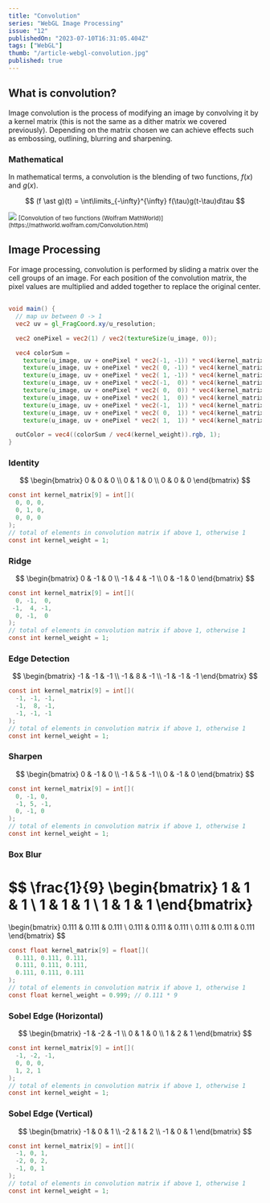 ```yaml
---
title: "Convolution"
series: "WebGL Image Processing"
issue: "12"
publishedOn: "2023-07-10T16:31:05.404Z"
tags: ["WebGL"]
thumb: "/article-webgl-convolution.jpg"
published: true
---
```


<WebGLImageProcessingIntro />

## What is convolution?

Image convolution is the process of modifying an image by convolving it by a kernel matrix (this is not the same as a dither matrix we covered previously). Depending on the matrix chosen we can achieve effects such as embossing, outlining, blurring and sharpening.

### Mathematical

In mathematical terms, a convolution is the blending of two functions, $f(x)$ and $g(x)$.

$$
(f \ast g)(t) = \int\limits_{-\infty}^{\infty} f(\tau)g(t-\tau)d\tau
$$

<div style={{display: 'flex', flexDirection: 'column', alignItems: 'center', justifyContent: 'center'}}>
  <img src="/convolution-wolfram-mathworld.gif" />
  <small style={{marginTop: 5}}>
    [Convolution of two functions (Wolfram MathWorld)](https://mathworld.wolfram.com/Convolution.html)
  </small>
</div>

## Image Processing

For image processing, convolution is performed by sliding a matrix over the cell groups of an image. For each position of the convolution matrix, the pixel values are multiplied and added together to replace the original center.

## 

```glsl
void main() {
  // map uv between 0 -> 1
  vec2 uv = gl_FragCoord.xy/u_resolution;

  vec2 onePixel = vec2(1) / vec2(textureSize(u_image, 0));

  vec4 colorSum =
    texture(u_image, uv + onePixel * vec2(-1, -1)) * vec4(kernel_matrix[0]) +
    texture(u_image, uv + onePixel * vec2( 0, -1)) * vec4(kernel_matrix[1]) +
    texture(u_image, uv + onePixel * vec2( 1, -1)) * vec4(kernel_matrix[2]) +
    texture(u_image, uv + onePixel * vec2(-1,  0)) * vec4(kernel_matrix[3]) +
    texture(u_image, uv + onePixel * vec2( 0,  0)) * vec4(kernel_matrix[4]) +
    texture(u_image, uv + onePixel * vec2( 1,  0)) * vec4(kernel_matrix[5]) +
    texture(u_image, uv + onePixel * vec2(-1,  1)) * vec4(kernel_matrix[6]) +
    texture(u_image, uv + onePixel * vec2( 0,  1)) * vec4(kernel_matrix[7]) +
    texture(u_image, uv + onePixel * vec2( 1,  1)) * vec4(kernel_matrix[8]) ;

  outColor = vec4((colorSum / vec4(kernel_weight)).rgb, 1);
}
```

### Identity
$$
\begin{bmatrix}
  0 & 0 & 0 \\
  0 & 1 & 0 \\
  0 & 0 & 0
\end{bmatrix}
$$

<Dither step="convolution-identity" />

```glsl
const int kernel_matrix[9] = int[](
  0, 0, 0,
  0, 1, 0,
  0, 0, 0
);
// total of elements in convolution matrix if above 1, otherwise 1
const int kernel_weight = 1;
```

### Ridge
$$
\begin{bmatrix}
  0 & -1 & 0 \\
  -1 & 4 & -1 \\
  0 & -1 & 0
\end{bmatrix}
$$

<Dither step="convolution-ridge" />

```glsl
const int kernel_matrix[9] = int[](
  0, -1,  0,  
 -1,  4, -1,
  0, -1,  0
);
// total of elements in convolution matrix if above 1, otherwise 1
const int kernel_weight = 1;
```

### Edge Detection
$$
\begin{bmatrix}
  -1 & -1 & -1 \\
  -1 & 8 & -1 \\
  -1 & -1 & -1 
\end{bmatrix}
$$

<Dither step="convolution-edge-detection" />

```glsl 
const int kernel_matrix[9] = int[](
  -1, -1, -1,
  -1,  8, -1,
  -1, -1, -1
);
// total of elements in convolution matrix if above 1, otherwise 1
const int kernel_weight = 1;
```


### Sharpen
$$
\begin{bmatrix}
  0 & -1 & 0 \\
  -1 & 5 & -1 \\
  0 & -1 & 0
\end{bmatrix}
$$

<Dither step="convolution-sharpen" />

```glsl
const int kernel_matrix[9] = int[](
  0, -1, 0,
  -1, 5, -1,
  0, -1, 0
);
// total of elements in convolution matrix if above 1, otherwise 1
const int kernel_weight = 1;
```


### Box Blur
$$
\frac{1}{9}
\begin{bmatrix}
  1 & 1 & 1 \\
  1 & 1 & 1 \\
  1 & 1 & 1
\end{bmatrix}
=
\begin{bmatrix}
  0.111 & 0.111 & 0.111 \\
  0.111 & 0.111 & 0.111 \\
  0.111 & 0.111 & 0.111
\end{bmatrix}
$$

<Dither step="convolution-box-blur" />

```glsl
const float kernel_matrix[9] = float[](
  0.111, 0.111, 0.111,
  0.111, 0.111, 0.111,
  0.111, 0.111, 0.111
);
// total of elements in convolution matrix if above 1, otherwise 1
const float kernel_weight = 0.999; // 0.111 * 9
```

### Sobel Edge (Horizontal)
$$
\begin{bmatrix}
  -1 & -2 & -1 \\
  0 & 1 & 0 \\
  1 & 2 & 1
\end{bmatrix}
$$

<Dither step="convolution-sobel-hori" />

```glsl
const int kernel_matrix[9] = int[](
  -1, -2, -1,
  0, 0, 0,
  1, 2, 1
);
// total of elements in convolution matrix if above 1, otherwise 1
const int kernel_weight = 1;
```

### Sobel Edge (Vertical)
$$
\begin{bmatrix}
  -1 & 0 & 1 \\
  -2 & 1 & 2 \\
  -1 & 0 & 1
\end{bmatrix}
$$

<Dither step="convolution-sobel-vert" />

```glsl
const int kernel_matrix[9] = int[](
  -1, 0, 1,
  -2, 0, 2,
  -1, 0, 1
);
// total of elements in convolution matrix if above 1, otherwise 1
const int kernel_weight = 1;
```
